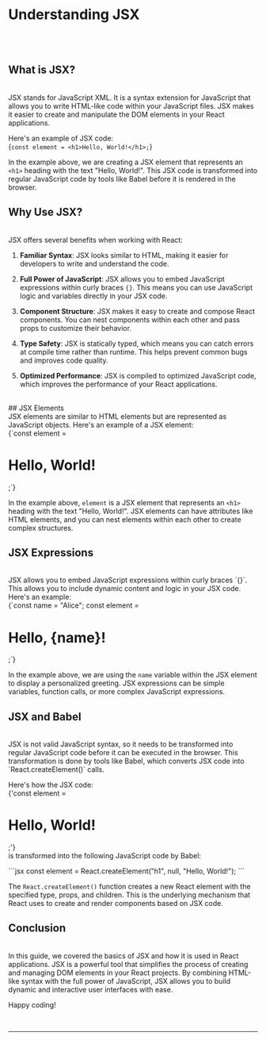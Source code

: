 
# Understanding JSX
<br/><br/>
## What is JSX?
<br/>
JSX stands for JavaScript XML. It is a syntax extension for JavaScript that allows you to write HTML-like code within your JavaScript files. JSX makes it easier to create and manipulate the DOM elements in your React applications.

Here's an example of JSX code:
<br/>
<CopyableCode language="jsx">
{`const element = <h1>Hello, World!</h1>;`}
</CopyableCode>

In the example above, we are creating a JSX element that represents an `<h1>` heading with the text "Hello, World!". This JSX code is transformed into regular JavaScript code by tools like Babel before it is rendered in the browser.
<br/>
## Why Use JSX?
<br/>
JSX offers several benefits when working with React:

1. **Familiar Syntax**: JSX looks similar to HTML, making it easier for developers to write and understand the code.

2. **Full Power of JavaScript**: JSX allows you to embed JavaScript expressions within curly braces `{}`. This means you can use JavaScript logic and variables directly in your JSX code.

3. **Component Structure**: JSX makes it easy to create and compose React components. You can nest components within each other and pass props to customize their behavior.

4. **Type Safety**: JSX is statically typed, which means you can catch errors at compile time rather than runtime. This helps prevent common bugs and improves code quality.

5. **Optimized Performance**: JSX is compiled to optimized JavaScript code, which improves the performance of your React applications.

<br/>
## JSX Elements
<br/>
JSX elements are similar to HTML elements but are represented as JavaScript objects. Here's an example of a JSX element:
<br/>
<CopyableCode language="jsx">
{`const element = <h1>Hello, World!</h1>;`}
</CopyableCode>

In the example above, `element` is a JSX element that represents an `<h1>` heading with the text "Hello, World!". JSX elements can have attributes like HTML elements, and you can nest elements within each other to create complex structures.
<br/>
## JSX Expressions
<br/>
JSX allows you to embed JavaScript expressions within curly braces `{}`. This allows you to include dynamic content and logic in your JSX code. Here's an example:
<br/>
<CopyableCode language="jsx">
{`const name = "Alice";
const element = <h1>Hello, {name}!</h1>;`}
</CopyableCode>

In the example above, we are using the `name` variable within the JSX element to display a personalized greeting. JSX expressions can be simple variables, function calls, or more complex JavaScript expressions.

## JSX and Babel
<br/>
JSX is not valid JavaScript syntax, so it needs to be transformed into regular JavaScript code before it can be executed in the browser. This transformation is done by tools like Babel, which converts JSX code into `React.createElement()` calls.

Here's how the JSX code:
<br/>
<CopyableCode language="jsx">
    {'const element = <h1>Hello, World!</h1>;'}
</CopyableCode>
<br/>
is transformed into the following JavaScript code by Babel:

<CopyableCode language="jsx">
```jsx
    const element = React.createElement("h1", null, "Hello, World!");
```
</CopyableCode>

The `React.createElement()` function creates a new React element with the specified type, props, and children. This is the underlying mechanism that React uses to create and render components based on JSX code.
<br/>
## Conclusion
<br/>
In this guide, we covered the basics of JSX and how it is used in React applications. JSX is a powerful tool that simplifies the process of creating and managing DOM elements in your React projects. By combining HTML-like syntax with the full power of JavaScript, JSX allows you to build dynamic and interactive user interfaces with ease.

Happy coding!

<br/>
<hr/>
<br/>



